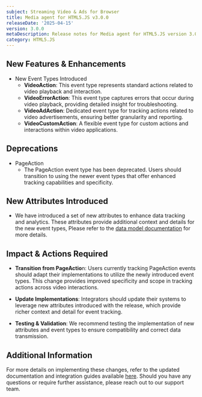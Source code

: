 ```yaml
---
subject: Streaming Video & Ads for Browser
title: Media agent for HTML5.JS v3.0.0
releaseDate: '2025-04-15'
version: 3.0.0
metaDescription: Release notes for Media agent for HTML5.JS version 3.0.0
category: HTML5.JS
---
```


## New Features & Enhancements

  - New Event Types Introduced
    - **VideoAction**: This event type represents standard actions related to video playback and interaction.
    - **VideoErrorAction**: This event type captures errors that occur during video playback, providing detailed insight for troubleshooting.
    - **VideoAdAction**: Dedicated event type for tracking actions related to video advertisements, ensuring better granularity and reporting.
    - **VideoCustomAction**: A flexible event type for custom actions and interactions within video applications.

## Deprecations

  - PageAction
    - The PageAction event type has been deprecated. Users should transition to using the newer event types that offer enhanced tracking capabilities and specificity.

## New Attributes Introduced

  - We have introduced a set of new attributes to enhance data tracking and analytics. These attributes provide additional context and details for the new event types, Please refer to the [data model documentation](https://github.com/newrelic/video-html5-js/blob/v3.0.0/DATAMODEL.md) for more details.

## Impact & Actions Required

  - **Transition from PageActio**n: Users currently tracking PageAction events should adapt their implementations to utilize the newly introduced event types. This change provides improved specificity and scope in tracking actions across video interactions.

  - **Update Implementations**: Integrators should update their systems to leverage new attributes introduced with the release, which provide richer context and detail for event tracking.

  - **Testing & Validation**: We recommend testing the implementation of new attributes and event types to ensure compatibility and correct data transmission.

## Additional Information

For more details on implementing these changes, refer to the updated documentation and integration guides available [here](https://github.com/newrelic/video-html5-js/blob/master/README.md). Should you have any questions or require further assistance, please reach out to our support team.